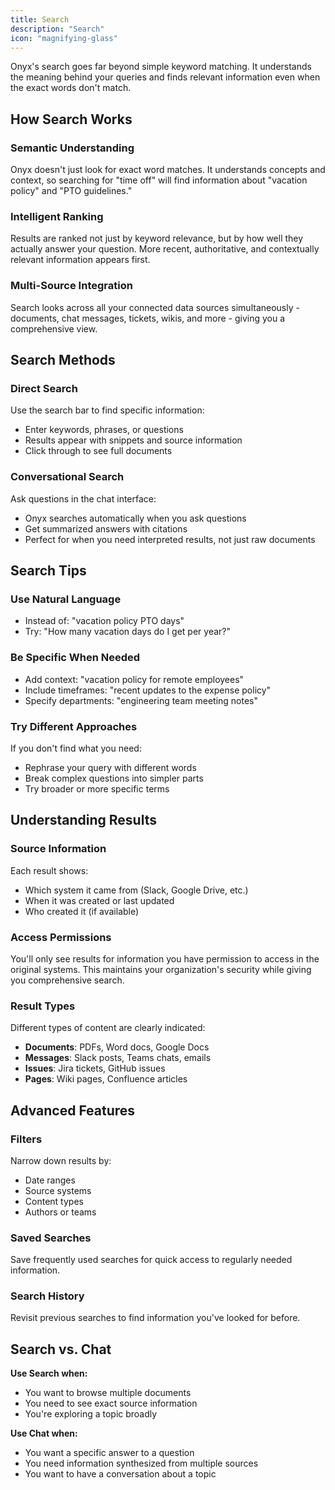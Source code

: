 ```yaml
---
title: Search
description: "Search"
icon: "magnifying-glass"
---
```


Onyx's search goes far beyond simple keyword matching. It understands the meaning behind your queries and finds relevant information even when the exact words don't match.

## How Search Works

### **Semantic Understanding**
Onyx doesn't just look for exact word matches. It understands concepts and context, so searching for "time off" will find information about "vacation policy" and "PTO guidelines."

### **Intelligent Ranking**
Results are ranked not just by keyword relevance, but by how well they actually answer your question. More recent, authoritative, and contextually relevant information appears first.

### **Multi-Source Integration**
Search looks across all your connected data sources simultaneously - documents, chat messages, tickets, wikis, and more - giving you a comprehensive view.

## Search Methods

### **Direct Search**
Use the search bar to find specific information:
- Enter keywords, phrases, or questions
- Results appear with snippets and source information
- Click through to see full documents

### **Conversational Search**
Ask questions in the chat interface:
- Onyx searches automatically when you ask questions
- Get summarized answers with citations
- Perfect for when you need interpreted results, not just raw documents

## Search Tips

### **Use Natural Language**
- Instead of: "vacation policy PTO days"
- Try: "How many vacation days do I get per year?"

### **Be Specific When Needed**
- Add context: "vacation policy for remote employees"
- Include timeframes: "recent updates to the expense policy"
- Specify departments: "engineering team meeting notes"

### **Try Different Approaches**
If you don't find what you need:
- Rephrase your query with different words
- Break complex questions into simpler parts
- Try broader or more specific terms

## Understanding Results

### **Source Information**
Each result shows:
- Which system it came from (Slack, Google Drive, etc.)
- When it was created or last updated
- Who created it (if available)

### **Access Permissions**
You'll only see results for information you have permission to access in the original systems. This maintains your organization's security while giving you comprehensive search.

### **Result Types**
Different types of content are clearly indicated:
- **Documents**: PDFs, Word docs, Google Docs
- **Messages**: Slack posts, Teams chats, emails
- **Issues**: Jira tickets, GitHub issues
- **Pages**: Wiki pages, Confluence articles

## Advanced Features

### **Filters**
Narrow down results by:
- Date ranges
- Source systems
- Content types
- Authors or teams

### **Saved Searches**
Save frequently used searches for quick access to regularly needed information.

### **Search History**
Revisit previous searches to find information you've looked for before.

## Search vs. Chat

**Use Search when:**
- You want to browse multiple documents
- You need to see exact source information
- You're exploring a topic broadly

**Use Chat when:**
- You want a specific answer to a question
- You need information synthesized from multiple sources
- You want to have a conversation about a topic
